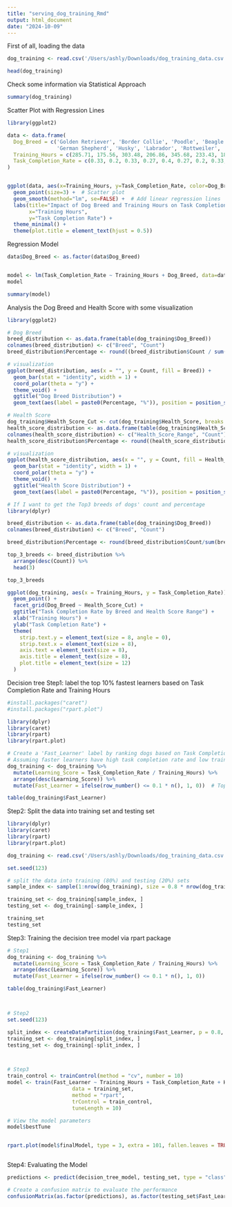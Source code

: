 ```yaml
---
title: "serving_dog_training_Rmd"
output: html_document
date: "2024-10-09"
---
```


First of all, loading the data
```r
dog_training <- read.csv('/Users/ashly/Downloads/dog_training_data.csv')

head(dog_training)
```

Check some information via Statistical Approach

```r
summary(dog_training)
```

Scatter Plot with Regression Lines

```r

library(ggplot2)

data <- data.frame(
  Dog_Breed = c('Golden Retriever', 'Border Collie', 'Poodle', 'Beagle', 'Doberman', 
                'German Shepherd', 'Husky', 'Labrador', 'Rottweiler', 'Belgian Malinois'),
  Training_Hours = c(285.71, 175.56, 303.48, 206.86, 345.68, 233.43, 180.71, 314.89, 398.41, 343.59),
  Task_Completion_Rate = c(0.33, 0.2, 0.33, 0.27, 0.4, 0.27, 0.2, 0.33, 0.33, 0.4)
)


ggplot(data, aes(x=Training_Hours, y=Task_Completion_Rate, color=Dog_Breed)) +
  geom_point(size=3) +  # Scatter plot
  geom_smooth(method="lm", se=FALSE) +  # Add linear regression lines
  labs(title="Impact of Dog Breed and Training Hours on Task Completion Rate",
       x="Training Hours",
       y="Task Completion Rate") +
  theme_minimal() +
  theme(plot.title = element_text(hjust = 0.5))

```
Regression Model

```r

data$Dog_Breed <- as.factor(data$Dog_Breed)


model <- lm(Task_Completion_Rate ~ Training_Hours + Dog_Breed, data=data)
model

summary(model)

```



Analysis the Dog Breed and Health Score with some visualization

```r
library(ggplot2)

# Dog Breed
breed_distribution <- as.data.frame(table(dog_training$Dog_Breed))
colnames(breed_distribution) <- c("Breed", "Count")
breed_distribution$Percentage <- round((breed_distribution$Count / sum(breed_distribution$Count)) * 100, 1)

# visualization
ggplot(breed_distribution, aes(x = "", y = Count, fill = Breed)) +
  geom_bar(stat = "identity", width = 1) +
  coord_polar(theta = "y") +
  theme_void() +
  ggtitle("Dog Breed Distribution") +
  geom_text(aes(label = paste0(Percentage, "%")), position = position_stack(vjust = 0.5))

# Health Score
dog_training$Health_Score_Cut <- cut(dog_training$Health_Score, breaks = c(60, 70, 80, 90, 100))
health_score_distribution <- as.data.frame(table(dog_training$Health_Score_Cut))
colnames(health_score_distribution) <- c("Health_Score_Range", "Count")
health_score_distribution$Percentage <- round((health_score_distribution$Count / sum(health_score_distribution$Count)) * 100, 1)

# visualization
ggplot(health_score_distribution, aes(x = "", y = Count, fill = Health_Score_Range)) +
  geom_bar(stat = "identity", width = 1) +
  coord_polar(theta = "y") +
  theme_void() +
  ggtitle("Health Score Distribution") +
  geom_text(aes(label = paste0(Percentage, "%")), position = position_stack(vjust = 0.5))


```


```r
# If I want to get the Top3 breeds of dogs' count and percentage 
library(dplyr)

breed_distribution <- as.data.frame(table(dog_training$Dog_Breed))
colnames(breed_distribution) <- c("Breed", "Count")

breed_distribution$Percentage <- round(breed_distribution$Count/sum(breed_distribution$Count)*100, 1)

top_3_breeds <- breed_distribution %>% 
  arrange(desc(Count)) %>%
  head(3)

top_3_breeds

```


```r
ggplot(dog_training, aes(x = Training_Hours, y = Task_Completion_Rate)) +
  geom_point() +
  facet_grid(Dog_Breed ~ Health_Score_Cut) +
  ggtitle("Task Completion Rate by Breed and Health Score Range") +
  xlab("Training Hours") +
  ylab("Task Completion Rate") +
  theme(
    strip.text.y = element_text(size = 8, angle = 0),  
    strip.text.x = element_text(size = 8),             
    axis.text = element_text(size = 8),                
    axis.title = element_text(size = 8),               
    plot.title = element_text(size = 12)              
  )

```

Decision tree
Step1: label the top 10% fastest learners based on Task Completion Rate and Training Hours
```r

#install.packages("caret")
#install.packages("rpart.plot")

library(dplyr)
library(caret)
library(rpart)
library(rpart.plot)

# Create a 'Fast_Learner' label by ranking dogs based on Task Completion Rate and Training Hours
# Assuming faster learners have high task completion rate and low training hours
dog_training <- dog_training %>%
  mutate(Learning_Score = Task_Completion_Rate / Training_Hours) %>%
  arrange(desc(Learning_Score)) %>%
  mutate(Fast_Learner = ifelse(row_number() <= 0.1 * n(), 1, 0))  # Top 10% as Fast Learners

table(dog_training$Fast_Learner)


```

Step2: Split the data into training set and testing set
```r

library(dplyr)
library(caret)
library(rpart)
library(rpart.plot)

dog_training <- read.csv('/Users/ashly/Downloads/dog_training_data.csv')

set.seed(123)

# split the data into training (80%) and testing (20%) sets
sample_index <- sample(1:nrow(dog_training), size = 0.8 * nrow(dog_training))

training_set <- dog_training[sample_index, ]
testing_set <- dog_training[-sample_index, ]

training_set
testing_set

```

Step3: Training the decision tree model via rpart package
```r
# Step1
dog_training <- dog_training %>%
  mutate(Learning_Score = Task_Completion_Rate / Training_Hours) %>%
  arrange(desc(Learning_Score)) %>%
  mutate(Fast_Learner = ifelse(row_number() <= 0.1 * n(), 1, 0))  

table(dog_training$Fast_Learner)



# Step2
set.seed(123)

split_index <- createDataPartition(dog_training$Fast_Learner, p = 0.8, list = FALSE)
training_set <- dog_training[split_index, ]
testing_set <- dog_training[-split_index, ]



# Step3
train_control <- trainControl(method = "cv", number = 10)
model <- train(Fast_Learner ~ Training_Hours + Task_Completion_Rate + Health_Score + Stress_Level + Dog_Breed,
                     data = training_set,
                     method = "rpart",
                     trControl = train_control,
                     tuneLength = 10)

# View the model parameters
model$bestTune


rpart.plot(model$finalModel, type = 3, extra = 101, fallen.leaves = TRUE, main = "Decision Tree for Fast Learners")



```



Step4: Evaluating the Model
```r

predictions <- predict(decision_tree_model, testing_set, type = "class")

# Create a confusion matrix to evaluate the performance
confusionMatrix(as.factor(predictions), as.factor(testing_set$Fast_Learner))

```
